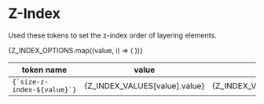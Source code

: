 
<Meta title="Design Tokens/Z-Index" />

# Z-Index

Used these tokens to set the z-index order of layering elements.

<table>
  <thead>
    <tr>
      <th>token name</th>
      <th>value</th>
      <th>notes</th>
    </tr>
  </thead>
  <tbody>
    {Z_INDEX_OPTIONS.map((value, i) => (
      <tr key={i}>
        <td>
          <code>{`size-z-index-${value}`}</code>
        </td>
        <td>{Z_INDEX_VALUES[value].value}</td>
        <td>{Z_INDEX_VALUES[value].original.comment}</td>
      </tr>
    ))}
  </tbody>
</table>

